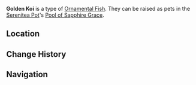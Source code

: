 {{About|the [[furnishing]]|the fish|Golden Koi}}
{{Furnishing Infobox
|title          = Golden Koi
|id             = 379012
|image          = Item Ornamental Golden Koi.png
|category       = Ornamental Fish
|rarity         = 4
|adeptal_energy = 
|load           = 
|description    = A valuable Ornamental Fish that may be kept as a pet in the [[Pool of Sapphire Grace]].<br />{{Item Description|Golden Koi}}
}}
'''Golden Koi''' is a type of [[Ornamental Fish]]. They can be raised as pets in the [[Serenitea Pot]]'s [[Pool of Sapphire Grace]].

==Location==
{{transclude|Golden Koi|Location}}

==Change History==
{{Change History|2.1}}

==Navigation==
{{Furnishing Navbox/Subsystems|fish pond}}